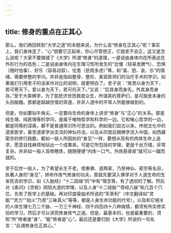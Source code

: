 ```yaml
---
---
---
```

title: 修身的重点在正其心
---




那么，我们再回转到“大学之道”的本题来说，为什么说“修身在正其心”呢？事实上，我们身体歪了，“心”想要它正起来，你心尽管想正，它就老不会正，这又是怎么说呢？大家不要搞错了《大学》所谓“修身”的道理，一是说由身体内在所表达在外形行为的态色；二是说由身体内在生理习性所发生的“忿懥（轻易发脾气）、恐惧（随时怕事）、好乐（容易动容）、忧患（悲观多虑）”等，和“喜、怒、哀、乐”的情绪，需要修整的学问。并非是指如整骨、整形、美容医师们的治疗手术的学识。如果我们引用老子的话来作对比的说明，就更明白了。老子说：“故贵以身为天下，若可寄天下。爱以身为天下，若可托天下。”又说：“后其身而身先，外其身而身存。”至于大乘佛学，为了慈悲济世而救度众生，所谓真的菩萨们，是可施舍本身的头目脑髓。那都是超越世情的常道，并非人道中的平常人所能够做到的。

但是，你如要钻牛角尖，一定要向生命的身体上讲求“修身”与“正心”的关系。那是纯生理、纯医理等的学问，是属于唯物哲学和科学的一边。它和唯心哲学的一边，都是同等的深奥，都不是普通常识所可思议的。例如我们自古以来，传统文化中的道家医学，甚至道家学派支流的神仙丹法，以及从印度后期佛学流入中国，如西藏密宗的修行路数，都如一般人所固执的“身见”一样，要想从现有的肉体生命上追求，愿意自找麻烦地钻出一个成果来。可是它所包括的学理，更是千丝万缕，非常复杂。并非如一般人盲修瞎炼，随随便便“内炼一口气，外炼筋骨皮”就可以一蹴而就的。

至于后世一般人，为了希望长生不老，借重佛、道两家，乃至神仙、密宗等名目，执著人身的“身见”，拼命作炼气修身的功夫，那就先要深入佛学对于人道生命的生来死去的学识，如《入胎经》“十二因缘”的“中有”理念等，有了透彻的了解。然后对《素问》《灵枢》阴阳大道的学理，以及人身“十二经脉”“奇经八脉”和几百个穴位，先有了医学上的基础。再对印度瑜伽术所说的“军荼利”（中文翻译如“灵能”“灵力”“拙火”乃至“三昧真火”等等，都是人身生命功能的代号），以及和它相关的人体生理七万二千脉、一万三千神经、四千四百四十八种病情，都须有所实修实验的学习，然后才可以讲究修身炼气之道。但是，最基本的，也是最重要的，须知“所”修者是“身”，“能”修者是“心”。最后还是要归到《大学》所说的一句名言：“此谓修身在正其心。”